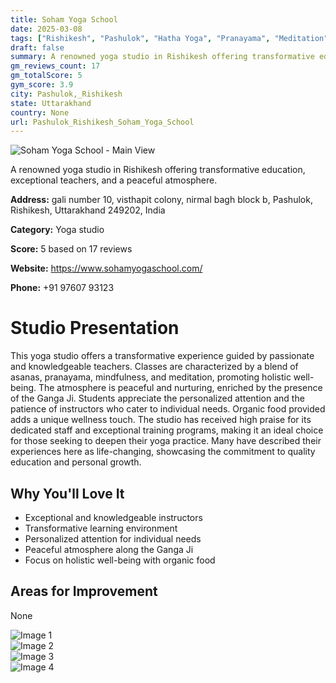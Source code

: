 ```yaml
---
title: Soham Yoga School
date: 2025-03-08
tags: ["Rishikesh", "Pashulok", "Hatha Yoga", "Pranayama", "Meditation", "peaceful atmosphere", "transformative experience", "Pashulok, Rishikesh"]  
draft: false
summary: A renowned yoga studio in Rishikesh offering transformative education, exceptional teachers, and a peaceful atmosphere.
gm_reviews_count: 17
gm_totalScore: 5
gym_score: 3.9
city: Pashulok,_Rishikesh
state: Uttarakhand
country: None
url: Pashulok_Rishikesh_Soham_Yoga_School
---
```


<div className="aspect-[16/9] relative my-8">
  <img 
    src="https://lh5.googleusercontent.com/p/AF1QipO6cYlIdc06zVgGqe8in_G60hzZI2FaL3tq54Q7=w1920-h1080-k-no"
    alt="Soham Yoga School - Main View"
    className="object-cover absolute inset-0 w-full h-full rounded-lg"
  />
</div>

A renowned yoga studio in Rishikesh offering transformative education, exceptional teachers, and a peaceful atmosphere.

**Address:** gali number 10, visthapit colony, nirmal bagh block b, Pashulok, Rishikesh, Uttarakhand 249202, India

**Category:** Yoga studio

**Score:** 5 based on 17 reviews

**Website:** https://www.sohamyogaschool.com/

**Phone:** +91 97607 93123

# Studio Presentation

This yoga studio offers a transformative experience guided by passionate and knowledgeable teachers. Classes are characterized by a blend of asanas, pranayama, mindfulness, and meditation, promoting holistic well-being. The atmosphere is peaceful and nurturing, enriched by the presence of the Ganga Ji. Students appreciate the personalized attention and the patience of instructors who cater to individual needs. Organic food provided adds a unique wellness touch. The studio has received high praise for its dedicated staff and exceptional training programs, making it an ideal choice for those seeking to deepen their yoga practice. Many have described their experiences here as life-changing, showcasing the commitment to quality education and personal growth.

## Why You'll Love It

- Exceptional and knowledgeable instructors
- Transformative learning environment
- Personalized attention for individual needs
- Peaceful atmosphere along the Ganga Ji
- Focus on holistic well-being with organic food

## Areas for Improvement

None

<div className="grid grid-cols-1 xl:grid-cols-2 gap-4 my-8">
<div className="aspect-[4/3] relative"><img src="https://lh3.googleusercontent.com/p/AF1QipMS1slKAPGa9pfKATg9uzjvKueCPsxtJQCqChYB=w1920-h1080-k-no" alt="Image 1" className="object-cover absolute inset-0 w-full h-full rounded-lg" /></div>
<div className="aspect-[4/3] relative"><img src="https://lh3.googleusercontent.com/p/AF1QipMkRNwxVIRS9e_cMRs23ISeeJBv4tsRs48UgUKF=w1920-h1080-k-no" alt="Image 2" className="object-cover absolute inset-0 w-full h-full rounded-lg" /></div>
<div className="aspect-[4/3] relative"><img src="https://lh5.googleusercontent.com/p/AF1QipNAGyYUr89lo9sGwcs3fa3b9GTCdLf6dDhSEatE=w1920-h1080-k-no" alt="Image 3" className="object-cover absolute inset-0 w-full h-full rounded-lg" /></div>
<div className="aspect-[4/3] relative"><img src="https://lh5.googleusercontent.com/p/AF1QipN8vEwwEq49eqB63JxnXbCEozuFwGGQ4yd5AFq1=w1920-h1080-k-no" alt="Image 4" className="object-cover absolute inset-0 w-full h-full rounded-lg" /></div>
</div>